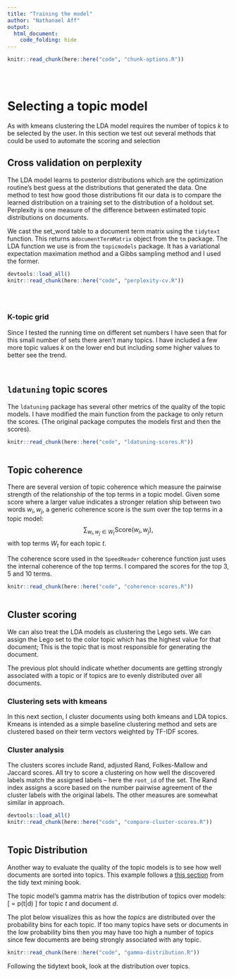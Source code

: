 ```yaml
---
title: "Training the model"
author: "Nathanael Aff"
output: 
  html_document:
    code_folding: hide
---
```


<!-- The file analysis/chunks.R contains chunks that define default settings
shared across the workflowr files. -->

```r
knitr::read_chunk(here::here("code", "chunk-options.R"))
```

```r
```

<!-- Insert last udpate and git version-->
```r
```

```r
``` 

# Selecting a topic model 

As with kmeans clustering the LDA model requires the number of topics $k$ to be selected by the user. In this section we test out several methods that could be used to automate the scoring and selection

## Cross validation on perplexity 

The LDA model learns to posterior distributions which are the optimization routine's best guess at the distributions that generated the data. One method to test how good those distributions fit our data is to compare the learned distribution on a training set to the distribution of a holdout set. Perplexity is one measure of the difference between estimated topic distributions on documents. 

We cast the set_word table to a document term matrix using the `tidytext` function. This returns a` documentTermMatrix` object from the `tm` package. The LDA function we use is from the `topicmodels` package. It has a variational expectation maximation method and a Gibbs sampling method and I used the former.

```r
devtools::load_all()
knitr::read_chunk(here::here("code", "perplexity-cv.R"))
```

```r
```

```r
```

```r
```

### K-topic grid

Since I tested the running time on different set numbers I have seen that for this small number of sets there aren't many topics. I have included a few more topic values $k$ on the lower end but including some higher values to better see the trend.


```r
```

```r
```

## `ldatuning` topic scores 

The `ldatuning` package has several other metrics of the quality of the topic models. I have modified the main function from the package to only return the scores. (The original package computes the models first and then the scores).  

```r
knitr::read_chunk(here::here("code", "ldatuning-scores.R"))
```

```r
```

## Topic coherence

There are several version of topic coherence which measure the pairwise strength of the relationship of the top terms in a topic model. Given some score where a larger value indicates a stronger relation ship between two words $w_i, w_j$, a generic coherence score is the sum over the top terms in a topic model:  
 $$ \sum_{w_i, w_j \in W_t} \text{Score}(w_i, w_j), $$
 with top terms $W_t$ for each topic $t$.
 
The coherence score used in the `SpeedReader` coherence function just uses the internal coherence of the top terms. I compared the scores for the top 3, 5 and 10 terms.

```r
knitr::read_chunk(here::here("code", "coherence-scores.R"))
```

```r
```


## Cluster scoring 
We can also treat the LDA models as clustering the Lego sets. We can assign the Lego set to the color topic which has the highest value for that document; This is the topic that is most responsible for generating the document.

The previous plot should indicate whether documents are getting strongly associated with a topic or if topics are to evenly distributed over all documents. 

### Clustering sets with kmeans
In this next section, I cluster documents using both kmeans and LDA topics. Kmeans is intended as a simple baseline clustering method and sets are clustered based on their term vectors weighted by TF-IDF scores. 

### Cluster analysis

The clusters scores include Rand, adjusted Rand, Folkes-Mallow and Jaccard scores. All try to score a clustering on how well the discovered labels match the assigned labels -- here the `root_id` of the set.  The Rand index assigns a score based on the number pairwise agreement of the cluster labels with the original labels. The other measures are somewhat similar in approach.

```r
devtools::load_all()
knitr::read_chunk(here::here("code", "compare-cluster-scores.R"))

```

```r

```

## Topic Distribution

Another way to evaluate the quality of the topic models is to see how well documents are sorted into topics. This example follows a [this section](http://tidytextmining.com/nasa.html#calculating-tf-idf-for-the-description-fields) from the tidy text mining book. 

The topic model's gamma matrix has the distribution of topics over models: 
\[
 \text{gamma}  = p(t|d)
\] 
for topic $t$ and document $d$.

The plot below visualizes this as how the _topics_ are distributed over the probability bins for each topic. If too many topics have sets or documents in the low probability bins then you may have too high a number of topics since few documents are being strongly associated with any topic. 


```r
knitr::read_chunk(here::here("code", "gamma-distribution.R"))
```


Following the tidytext book, look at the distribution over topics.

```r
```


```r
```
